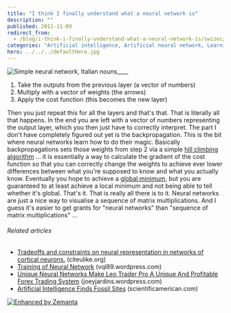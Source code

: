 ```yaml
---
title: "I think I finally understand what a neural network is"
description: ""
published: 2011-11-09
redirect_from:
  - /blog/i-think-i-finally-understand-what-a-neural-network-is/swizec/2891
categories: "Artificial intelligence, Artificial neural network, Learning, Neural network, People, Stanford, Uncategorized"
hero: ../../../defaultHero.jpg
---
```


![]()![]()![]()![Simple neural network, Italian nouns](http://swizec.com/blog/wp-content/uploads/2011/11/300px-Neural_network_example.svg_14.png "Simple neural network, Italian nouns")\_\_\_\_

1.  Take the outputs from the previous layer (a vector of numbers)
2.  Multiply with a vector of weights (the arrows)
3.  Apply the cost function (this becomes the new layer)

Then you just repeat this for all the layers and that's that. That is literally all that happens. In the end you are left with a vector of numbers representing the output layer, which you then just have to correctly interpret. The part I don't have completely figured out yet is the backpropagation. This is the bit where neural networks learn how to do their magic. Basically backpropagations sets those weights from step 2 via a simple [hill climbing algorithm](http://en.wikipedia.org/wiki/Hill_climbing "Hill climbing") ... it is essentially a way to calculate the gradient of the cost function so that you can correctly change the weights to achieve ever lower differences between what you're supposed to know and what you actually know. Eventually you hope to achieve a [global minimum](http://en.wikipedia.org/wiki/Maxima_and_minima "Maxima and minima"), but you are guaranteed to at least achieve a local minimum and not being able to tell whether it's global. That's it. That is really all there is to it. Neural networks are just a nice way to visualise a sequence of matrix multiplications. And I guess it's easier to get grants for "neural networks" than "sequence of matrix multiplications" ...

###### Related articles

- [Tradeoffs and constraints on neural representation in networks of cortical neurons.](http://www.citeulike.org/user/fbaroni/article/7490581) (citeulike.org)
- [Training of Neural Network](http://vql89.wordpress.com/2011/10/26/training-of-neural-network/) (vql89.wordpress.com)
- [Unique Neural Networks Make Leo Trader Pro A Unique And Profitable Forex Trading System](http://joeyjardins.wordpress.com/2011/10/22/unique-neural-networks-make-leo-trader-pro-a-unique-and-profitable-forex-trading-system/) (joeyjardins.wordpress.com)
- [Artificial Intelligence Finds Fossil Sites](http://www.scientificamerican.com/article.cfm?id=artificial-intelligence-finds-fossil-sites) (scientificamerican.com)

[![Enhanced by Zemanta](http://img.zemanta.com/zemified_e.png?x-id=397dbc03-6870-445d-952c-b5c6dd95749a)](http://www.zemanta.com/ "Enhanced by Zemanta")
